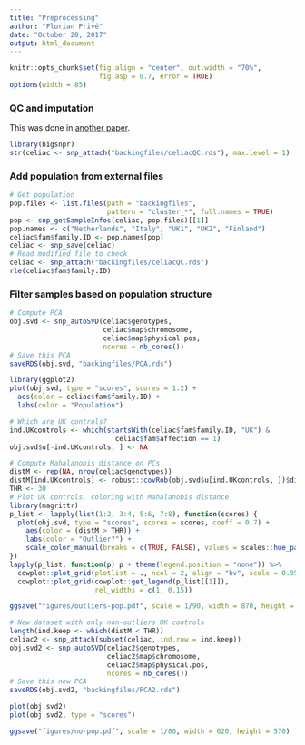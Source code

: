 ```yaml
---
title: "Preprocessing"
author: "Florian Privé"
date: "October 20, 2017"
output: html_document
---
```


```r
knitr::opts_chunk$set(fig.align = "center", out.width = "70%", 
                      fig.asp = 0.7, error = TRUE)
options(width = 85)
```

### QC and imputation

This was done in [another paper](https://doi.org/10.1093/bioinformatics/bty185).

```r
library(bigsnpr)
str(celiac <- snp_attach("backingfiles/celiacQC.rds"), max.level = 1)
```


### Add population from external files

```r
# Get population
pop.files <- list.files(path = "backingfiles", 
                        pattern = "cluster_*", full.names = TRUE)
pop <- snp_getSampleInfos(celiac, pop.files)[[1]]
pop.names <- c("Netherlands", "Italy", "UK1", "UK2", "Finland")
celiac$fam$family.ID <- pop.names[pop]
celiac <- snp_save(celiac)
# Read modified file to check
celiac <- snp_attach("backingfiles/celiacQC.rds")
rle(celiac$fam$family.ID)
```

### Filter samples based on population structure

```r
# Compute PCA
obj.svd <- snp_autoSVD(celiac$genotypes, 
                       celiac$map$chromosome,
                       celiac$map$physical.pos, 
                       ncores = nb_cores())
# Save this PCA
saveRDS(obj.svd, "backingfiles/PCA.rds")

library(ggplot2)
plot(obj.svd, type = "scores", scores = 1:2) + 
  aes(color = celiac$fam$family.ID) + 
  labs(color = "Population")
```

```r
# Which are UK controls?
ind.UKcontrols <- which(startsWith(celiac$fam$family.ID, "UK") & 
                          celiac$fam$affection == 1)
obj.svd$u[-ind.UKcontrols, ] <- NA
```

```r
# Compute Mahalanobis distance on PCs
distM <- rep(NA, nrow(celiac$genotypes))
distM[ind.UKcontrols] <- robust::covRob(obj.svd$u[ind.UKcontrols, ])$dist
THR <- 30
# Plot UK controls, coloring with Mahalanobis distance
library(magrittr)
p_list <- lapply(list(1:2, 3:4, 5:6, 7:8), function(scores) {
  plot(obj.svd, type = "scores", scores = scores, coeff = 0.7) + 
    aes(color = (distM > THR)) + 
    labs(color = "Outlier?") +
    scale_color_manual(breaks = c(TRUE, FALSE), values = scales::hue_pal()(2))
}) 
lapply(p_list, function(p) p + theme(legend.position = "none")) %>%
  cowplot::plot_grid(plotlist = ., ncol = 2, align = "hv", scale = 0.95) %>%
  cowplot::plot_grid(cowplot::get_legend(p_list[[1]]),
                     rel_widths = c(1, 0.15))
```

```r
ggsave("figures/outliers-pop.pdf", scale = 1/90, width = 870, height = 650)
```


```r
# New dataset with only non-outliers UK controls
length(ind.keep <- which(distM < THR))
celiac2 <- snp_attach(subset(celiac, ind.row = ind.keep))
obj.svd2 <- snp_autoSVD(celiac2$genotypes, 
                        celiac2$map$chromosome,
                        celiac2$map$physical.pos,
                        ncores = nb_cores())
# Save this new PCA
saveRDS(obj.svd2, "backingfiles/PCA2.rds")

plot(obj.svd2)
plot(obj.svd2, type = "scores") 
```

```r
ggsave("figures/no-pop.pdf", scale = 1/80, width = 620, height = 570)
```
